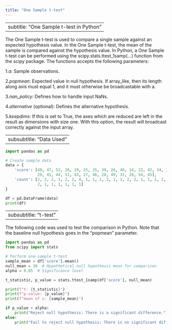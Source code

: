 ---
title: "One Sample t-test"
---

---
subtitle: "One Sample t-test in Python"
---

The One Sample t-test is used to compare a single sample against an expected hypothesis value. In the One Sample t-test, the mean of the sample is compared against the hypothesis value. In Python, a One Sample t-test can be performed using the scipy.stats.ttest_1samp(...) function from the scipy package. The functions accepts the following parameters:


1.*a*: Sample observations.

2.*popmean*: Expected value in null hypothesis. If array_like, then its length along axis must equal 1, and it must otherwise be broadcastable with a.

3.*nan_policy*: Defines how to handle input NaNs.

4.*alternative* (optional): Defines the alternative hypothesis.

5.*keepdims*: If this is set to True, the axes which are reduced are left in the result as dimensions with size one. With this option, the result will broadcast correctly against the input array.

---
subsubtitle: "Data Used"
---

```{python}

import pandas as pd

# Create sample data
data = {
    'score': [40, 47, 52, 26, 19, 25, 35, 39, 26, 48, 14, 22, 42, 34, 33, 18, 15,
              29, 41, 44, 51, 43, 27, 46, 28, 49, 31, 28, 54, 45],
    'count': [2, 2, 2, 1, 2, 2, 4, 1, 1, 1, 2, 1, 1, 2, 2, 1, 1, 1, 2, 1, 1, 1, 2,
              2, 1, 1, 1, 1, 1, 1]
}

df = pd.DataFrame(data)
print(df)

```

---
subsubtitle: "t-test"
---

The following code was used to test the comparison in Python. Note that the baseline null hypothesis goes in the "popmean" parameter.

```{python}
import pandas as pd
from scipy import stats

# Perform one-sample t-test
sample_mean = df['score'].mean()
null_mean = 30  # Hypothetical null hypothesis mean for comparison
alpha = 0.05  # Significance level

t_statistic, p_value = stats.ttest_1samp(df['score'], null_mean)

print(f"t: {t_statistic}")
print(f"p-value: {p_value}")
print(f"mean of x: {sample_mean}")

if p_value < alpha:
    print("Reject null hypothesis: There is a significant difference.")
else:
    print("Fail to reject null hypothesis: There is no significant difference.")

```